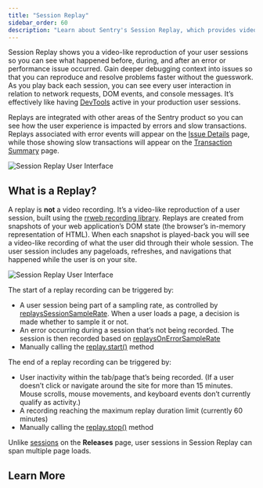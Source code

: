 ```yaml
---
title: "Session Replay"
sidebar_order: 60
description: "Learn about Sentry's Session Replay, which provides video-like reproductions of user interactions on a site or web app."
---
```


<Include name="feature-stage-beta-session-replay.mdx" />

Session Replay shows you a video-like reproduction of your user sessions so you can see what happened before, during, and after an error or performance issue occurred. Gain deeper debugging context into issues so that you can reproduce and resolve problems faster without the guesswork. As you play back each session, you can see every user interaction in relation to network requests, DOM events, and console messages. It’s effectively like having [DevTools](https://developer.chrome.com/docs/devtools/overview/) active in your production user sessions.

Replays are integrated with other areas of the Sentry product so you can see how the user experience is impacted by errors and slow transactions. Replays associated with error events will appear on the [Issue Details](/product/issues/issue-details/) page, while those showing slow transactions will appear on the [Transaction Summary](/product/performance/transaction-summary/) page.

![Session Replay User Interface](session-replay.png)

## What is a Replay?

A replay is **not** a video recording. It’s a video-like reproduction of a user session, built using the [rrweb recording library](https://www.rrweb.io/). Replays are created from snapshots of your web application’s DOM state (the browser’s in-memory representation of HTML). When each snapshot is played-back you will see a video-like recording of what the user did through their whole session. The user session includes any pageloads, refreshes, and navigations that happened while the user is on your site.

![Session Replay User Interface](session-replay-what-is-a-replay.png)

The start of a replay recording can be triggered by:

- A user session being part of a sampling rate, as controlled by [replaysSessionSampleRate](/platforms/javascript/session-replay/#sampling). When a user loads a page, a decision is made whether to sample it or not.
- An error occurring during a session that’s not being recorded. The session is then recorded based on [replaysOnErrorSampleRate](/platforms/javascript/session-replay/#sampling)
- Manually calling the [replay.start()](/platforms/javascript/session-replay/configuration/#start-and-stop-recording) method

The end of a replay recording can be triggered by:

- User inactivity within the tab/page that’s being recorded. (If a user doesn’t click or navigate around the site for more than 15 minutes. Mouse scrolls, mouse movements, and keyboard events don’t currently qualify as activity.)
- A recording reaching the maximum replay duration limit (currently 60 minutes)
- Manually calling the [replay.stop()](/platforms/javascript/session-replay/configuration/#start-and-stop-recording) method

<Note>

Unlike [sessions](/product/releases/health/#session) on the **Releases** page, user sessions in Session Replay can span multiple page loads.

</Note>

## Learn More

<PageGrid />
